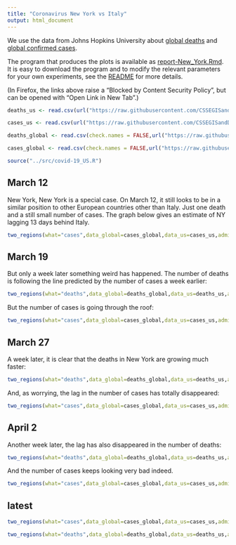 ```yaml
---
title: "Coronavirus New York vs Italy"
output: html_document
---
```


We use the data from Johns Hopkins University about [global deaths](https://github.com/CSSEGISandData/COVID-19/blob/master/csse_covid_19_data/csse_covid_19_time_series/time_series_covid19_deaths_global.csv)  and [global confirmed cases](https://github.com/CSSEGISandData/COVID-19/blob/master/csse_covid_19_data/csse_covid_19_time_series/time_series_covid19_confirmed_global.csv).

The program that produces the plots is available as [report-New_York.Rmd](https://github.com/alexhkurz/coronavirus-in-R/blob/master/reports/report-New_York.Rmd). It is easy to download the program and to modify the relevant parameters for your own experiments, see the [README](https://github.com/alexhkurz/coronavirus-in-R/) for more details.

(In Firefox, the links above raise a "Blocked by Content Security Policy", but can be opened with "Open Link in New Tab".)
    
```r
deaths_us <- read.csv(url("https://raw.githubusercontent.com/CSSEGISandData/COVID-19/master/csse_covid_19_data/csse_covid_19_time_series/time_series_covid19_deaths_US.csv"),check.names = FALSE)

cases_us <- read.csv(url("https://raw.githubusercontent.com/CSSEGISandData/COVID-19/master/csse_covid_19_data/csse_covid_19_time_series/time_series_covid19_confirmed_US.csv"),check.names = FALSE)

deaths_global <- read.csv(check.names = FALSE,url("https://raw.githubusercontent.com/CSSEGISandData/COVID-19/master/csse_covid_19_data/csse_covid_19_time_series/time_series_covid19_deaths_global.csv"))

cases_global <- read.csv(check.names = FALSE,url("https://raw.githubusercontent.com/CSSEGISandData/COVID-19/master/csse_covid_19_data/csse_covid_19_time_series/time_series_covid19_confirmed_global.csv"))
```

```r
source("../src/covid-19_US.R")
```
## March 12

New York, New York is a special case. On March 12, it still looks to be in a similar position to other European countries other than Italy. Just one death and a still small number of cases. The graph below gives an estimate of NY lagging 13 days behind Italy.

```r
two_regions(what="cases",data_global=cases_global,data_us=cases_us,admin2="New York",province_state="New York",region2="Italy",last_day="3/12/20",range=18,lag=13) 
```

## March 19

But only a week later something weird has happened. The number of deaths is following the line predicted by the number of cases a week earlier:

```r
two_regions(what="deaths",data_global=deaths_global,data_us=deaths_us,admin2="New York",province_state="New York",region2="Italy",last_day="3/19/20",range=18,lag=13) 
```

But the number of cases is going through the roof:

```r
two_regions(what="cases",data_global=cases_global,data_us=cases_us,admin2="New York",province_state="New York",region2="Italy",last_day="3/19/20",range=18,lag=13) 
```


## March 27

A week later, it is clear that the deaths in New York are growing much faster:

```r
two_regions(what="deaths",data_global=deaths_global,data_us=deaths_us,admin2="New York",province_state="New York",region2="Italy",last_day="3/27/20",range=18,lag=13) 
```

And, as worrying, the lag in the number of cases has totally disappeared:

```r
two_regions(what="cases",data_global=cases_global,data_us=cases_us,admin2="New York",province_state="New York",region2="Italy",last_day="3/27/20",lag=0)
```


## April 2

Another week later, the lag has also disappeared in the number of deaths:


```r
two_regions(what="deaths",data_global=deaths_global,data_us=deaths_us,admin2="New York",province_state="New York",region2="Italy",last_day="4/2/20",lag=0)
```

And the number of cases keeps looking very bad indeed.

```r
two_regions(what="cases",data_global=cases_global,data_us=cases_us,admin2="New York",province_state="New York",region2="Italy",last_day="4/2/20",lag=0)
```


## latest

```r
two_regions(what="cases",data_global=cases_global,data_us=cases_us,admin2="New York",province_state="New York",region2="Italy",lag=0)
```


```r
two_regions(what="deaths",data_global=deaths_global,data_us=deaths_us,admin2="New York",province_state="New York",region2="Italy",lag=0)
```

